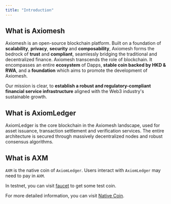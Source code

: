 ```yaml
---
title: "Introduction"
---
```


## What is Axiomesh
Axiomesh is an open-source blockchain platform. Built on a foundation of **scalability**, **privacy**, **security** and **composability**, Axiomesh forms the bedrock of **trust** and **compliant**, seamlessly bridging the traditional and decentralized finance. Axiomesh transcends the role of blockchain. It encompasses an entire **ecosystem** of Dapps,  **stable coin backed by HKD & RWA**, and a **foundation** which aims to promote the development of Axiomesh. 

Our mission is clear, to **establish a robust and regulatory-compliant financial service infrastructure** aligned with the Web3 industry's sustainable growth. 

## What is AxiomLedger
AxiomLedger is the core blockchain in the Axiomesh landscape, used for asset issuance, transaction settlement and verification services. The entire architecture is secured through massively decentralized nodes and robust consensus algorithms.


## What is AXM

`AXM` is the native coin of `AxiomLedger`. Users interact with `AxiomLedger` may need to pay in `AXM`.

In testnet, you can visit [faucet](https://faucet.aries.axiomesh.io) to get some test coin.

For more detailed information, you can visit [Native Coin](/en/documentation/economics/coin).


